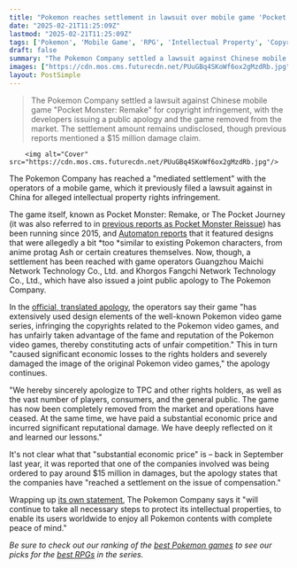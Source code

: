 ```yaml
---
title: "Pokemon reaches settlement in lawsuit over mobile game 'Pocket Monster: Remake,' operators 'sincerely apologize' and say they've 'learned our lessons'"
date: "2025-02-21T11:25:09Z"
lastmod: "2025-02-21T11:25:09Z"
tags: ['Pokemon', 'Mobile Game', 'RPG', 'Intellectual Property', 'Copyright Infringement', 'China', 'Lawsuit', 'Settlement']
draft: false
summary: "The Pokemon Company settled a lawsuit against Chinese mobile game 'Pocket Monster: Remake' for copyright infringement, with the developers issuing a public apology and the game removed from the market.  The settlement amount remains undisclosed, though previous reports mentioned a $15 million damage claim."
images: ["https://cdn.mos.cms.futurecdn.net/PUuGBq4SKoWf6ox2gMzdRb.jpg"]
layout: PostSimple
---
```

> The Pokemon Company settled a lawsuit against Chinese mobile game "Pocket Monster: Remake" for copyright infringement, with the developers issuing a public apology and the game removed from the market.  The settlement amount remains undisclosed, though previous reports mentioned a $15 million damage claim.


        <img alt="Cover" src="https://cdn.mos.cms.futurecdn.net/PUuGBq4SKoWf6ox2gMzdRb.jpg"/>
        
The Pokemon Company has reached a "mediated settlement" with the operators of a mobile game, which it previously filed a lawsuit against in China for alleged intellectual property rights infringement.

The game itself, known as Pocket Monster: Remake, or The Pocket Journey (it was also referred to in [<u>previous reports as Pocket Monster Reissue</u>](https://www.gamesradar.com/games/pokemon/pokemon-company-wins-dollar15-million-copyright-case-against-6-chinese-companies-who-developed-1-creature-catching-rpg-that-flew-too-close-to-the-solrock/)) has been running since 2015, and [<u>Automaton reports</u>](https://automaton-media.com/en/news/the-pokemon-company-reaches-costly-settlement-in-copyright-infringement-lawsuit-over-chinese-mobile-game/) that it featured designs that were allegedly a bit *too *similar to existing Pokemon characters, from anime protag Ash or certain creatures themselves. Now, though, a settlement has been reached with game operators Guangzhou Maichi Network Technology Co., Ltd. and Khorgos Fangchi Network Technology Co., Ltd., which have also issued a joint public apology to The Pokemon Company.

In the [<u>official, translated apology</u>](https://corporate.pokemon.co.jp/PostImages/pokemon_news__2_3_4_5_6_7_8_9.pdf), the operators say their game "has extensively used design elements of the well-known Pokemon video game series, infringing the copyrights related to the Pokemon video games, and has unfairly taken advantage of the fame and reputation of the Pokemon video games, thereby constituting acts of unfair competition." This in turn "caused significant economic losses to the rights holders and severely damaged the image of the original Pokemon video games," the apology continues.

"We hereby sincerely apologize to TPC and other rights holders, as well as the vast number of players, consumers, and the general public. The game has now been completely removed from the market and operations have ceased. At the same time, we have paid a substantial economic price and incurred significant reputational damage. We have deeply reflected on it and learned our lessons."

It's not clear what that "substantial economic price" is – back in September last year, it was reported that one of the companies involved was being ordered to pay around $15 million in damages, but the apology states that the companies have "reached a settlement on the issue of compensation."

Wrapping up [<u>its own statement</u>](https://corporate.pokemon.co.jp/media/news/detail/352.html), The Pokemon Company says it "will continue to take all necessary steps to protect its intellectual properties, to enable its users worldwide to enjoy all Pokemon contents with complete peace of mind."

*Be sure to check out our ranking of the *[<u><em>best Pokemon games</em></u>](https://www.gamesradar.com/best-pokemon-games/)* to see our picks for the *[<u><em>best RPGs</em></u>](https://www.gamesradar.com/best-rpg-games/)* in the series.*
        